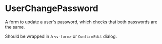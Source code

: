 

<Meta of={Stories} />

# UserChangePassword

A form to update a user's password, which checks that both passwords are the same.

Should be wrapped in a `<v-form>` or `ConfirmEdit` dialog.

<Canvas of={Stories.Default} />
